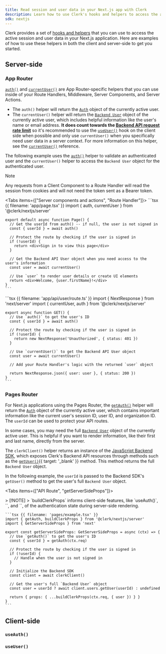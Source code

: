 ```yaml
---
title: Read session and user data in your Next.js app with Clerk
description: Learn how to use Clerk's hooks and helpers to access the active session and user data in your Next.js application.
sdk: nextjs
---
```


Clerk provides a set of [hooks and helpers](/docs/references/nextjs/overview#client-side-helpers) that you can use to access the active session and user data in your Next.js application. Here are examples of how to use these helpers in both the client and server-side to get you started.

## Server-side

### App Router

[`auth()`](/docs/references/nextjs/app-router/auth) and [`currentUser()`](/docs/references/nextjs/app-router/current-user) are App Router-specific helpers that you can use inside of your Route Handlers, Middleware, Server Components, and Server Actions.

- The `auth()` helper will return the [`Auth`](/docs/references/backend/types/auth-object) object of the currently active user.
- The `currentUser()` helper will return the [`Backend User`](/docs/references/backend/types/backend-user) object of the currently active user, which includes helpful information like the user's name or email address. **It does count towards the [Backend API request rate limit](/docs/guides/how-clerk-works/system-limits)** so it's recommended to use the [`useUser()`](/docs/references/general/hooks/use-user) hook on the client side when possible and only use `currentUser()` when you specifically need user data in a server context. For more information on this helper, see the [`currentUser()`](/docs/references/nextjs/app-router/current-user) reference.

The following example uses the [`auth()`](/docs/references/nextjs/app-router/auth) helper to validate an authenticated user and the `currentUser()` helper to access the `Backend User` object for the authenticated user.

> [!NOTE]
> Any requests from a Client Component to a Route Handler will read the session from cookies and will not need the token sent as a Bearer token.

<Tabs items={["Server components and actions", "Route Handler"]}>
  <Tab>
    ```tsx {{ filename: 'app/page.tsx' }}
    import { auth, currentUser } from '@clerk/nextjs/server'

    export default async function Page() {
      // Get the userId from auth() -- if null, the user is not signed in
      const { userId } = await auth()

      // Protect the route by checking if the user is signed in
      if (!userId) {
        return <div>Sign in to view this page</div>
      }

      // Get the Backend API User object when you need access to the user's information
      const user = await currentUser()

      // Use `user` to render user details or create UI elements
      return <div>Welcome, {user.firstName}!</div>
    }
    ```
  </Tab>

  <Tab>
    ```tsx {{ filename: 'app/api/user/route.ts' }}
    import { NextResponse } from 'next/server'
    import { currentUser, auth } from '@clerk/nextjs/server'

    export async function GET() {
      // Use `auth()` to get the user's ID
      const { userId } = await auth()

      // Protect the route by checking if the user is signed in
      if (!userId) {
        return new NextResponse('Unauthorized', { status: 401 })
      }

      // Use `currentUser()` to get the Backend API User object
      const user = await currentUser()

      // Add your Route Handler's logic with the returned `user` object

      return NextResponse.json({ user: user }, { status: 200 })
    }
    ```
  </Tab>
</Tabs>

### Pages Router

For Next.js applications using the Pages Router, the [`getAuth()`](/docs/references/nextjs/pages-router/get-auth) helper will return the [`Auth`](/docs/references/backend/types/auth-object) object of the currently active user, which contains important information like the current user's session ID, user ID, and organization ID. The `userId` can be used to protect your API routes.

In some cases, you may need the full [`Backend User`](/docs/references/backend/types/backend-user) object of the currently active user. This is helpful if you want to render information, like their first and last name, directly from the server.

The `clerkClient()` helper returns an instance of the [JavaScript Backend SDK](/docs/getting-started/quickstart), which exposes Clerk's Backend API resources through methods such as the [`getUser()`](/docs/references/backend/user/get-user){{ target: '_blank' }} method. This method returns the full `Backend User` object.

In the following example, the `userId` is passed to the Backend SDK's `getUser()` method to get the user's full `Backend User` object.

<Tabs items={["API Route", "getServerSideProps"]}>
  <Tab>
    <Include src="_partials/nextjs/get-auth" />
  </Tab>

  <Tab>
    > [!NOTE]
    > `buildClerkProps` informs client-side features, like `useAuth()`, `<SignedIn>`, and `<SignedOut>`, of the authentication state during server-side rendering.

    ```tsx {{ filename: 'pages/example.tsx' }}
    import { getAuth, buildClerkProps } from '@clerk/nextjs/server'
    import { GetServerSideProps } from 'next'

    export const getServerSideProps: GetServerSideProps = async (ctx) => {
      // Use `getAuth()` to get the user's ID
      const { userId } = getAuth(ctx.req)

      // Protect the route by checking if the user is signed in
      if (!userId) {
        // Handle when the user is not signed in
      }

      // Initialize the Backend SDK
      const client = await clerkClient()

      // Get the user's full `Backend User` object
      const user = userId ? await client.users.getUser(userId) : undefined

      return { props: { ...buildClerkProps(ctx.req, { user }) } }
    }
    ```
  </Tab>
</Tabs>

## Client-side

### `useAuth()`

<Include src="_partials/hooks/use-auth" />

### `useUser()`

<Include src="_partials/hooks/use-user" />

